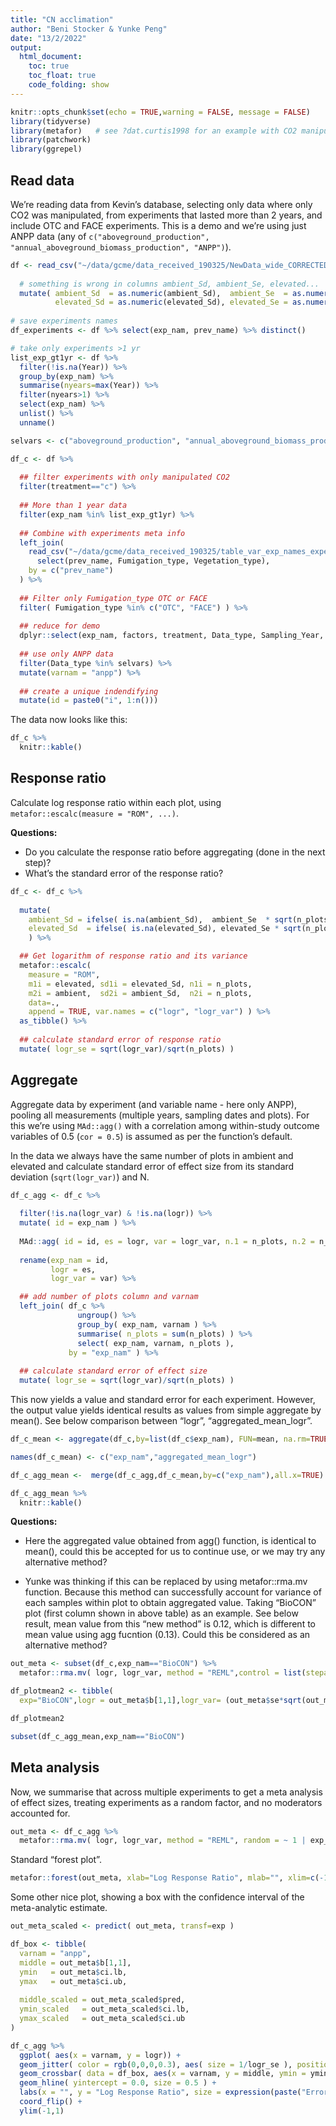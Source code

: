 ```yaml
---
title: "CN acclimation"
author: "Beni Stocker & Yunke Peng"
date: "13/2/2022"
output:
  html_document:
    toc: true
    toc_float: true
    code_folding: show
---
```


```r
knitr::opts_chunk$set(echo = TRUE,warning = FALSE, message = FALSE)
library(tidyverse)
library(metafor)   # see ?dat.curtis1998 for an example with CO2 manipulation data
library(patchwork)
library(ggrepel)
```


## Read data

We're reading data from Kevin's database, selecting only data where only CO2 was manipulated, from experiments that lasted more than 2 years, and include OTC and FACE experiments. This is a demo and we're using just ANPP data (any of `c("aboveground_production", "annual_aboveground_biomass_production", "ANPP")`).

```r
df <- read_csv("~/data/gcme/data_received_190325/NewData_wide_CORRECTED2.csv") %>%
  
  # something is wrong in columns ambient_Sd, ambient_Se, elevated...
  mutate( ambient_Sd  = as.numeric(ambient_Sd),  ambient_Se  = as.numeric(ambient_Se), 
          elevated_Sd = as.numeric(elevated_Sd), elevated_Se = as.numeric(elevated_Se) )
  
# save experiments names
df_experiments <- df %>% select(exp_nam, prev_name) %>% distinct()

# take only experiments >1 yr
list_exp_gt1yr <- df %>% 
  filter(!is.na(Year)) %>% 
  group_by(exp_nam) %>% 
  summarise(nyears=max(Year)) %>% 
  filter(nyears>1) %>% 
  select(exp_nam) %>% 
  unlist() %>% 
  unname()

selvars <- c("aboveground_production", "annual_aboveground_biomass_production", "ANPP")

df_c <- df %>%
  
  ## filter experiments with only manipulated CO2
  filter(treatment=="c") %>% 
  
  ## More than 1 year data
  filter(exp_nam %in% list_exp_gt1yr) %>% 
  
  ## Combine with experiments meta info
  left_join( 
    read_csv("~/data/gcme/data_received_190325/table_var_exp_names_experiments.csv") %>% 
      select(prev_name, Fumigation_type, Vegetation_type),
    by = c("prev_name")
  ) %>% 
  
  ## Filter only Fumigation_type OTC or FACE
  filter( Fumigation_type %in% c("OTC", "FACE") ) %>%
  
  ## reduce for demo
  dplyr::select(exp_nam, factors, treatment, Data_type, Sampling_Year, ambient, ambient_Sd = ambient_Sd, ambient_Se, elevated, elevated_Sd, elevated_Se, n_plots) %>% 
  
  ## use only ANPP data
  filter(Data_type %in% selvars) %>% 
  mutate(varnam = "anpp") %>% 
  
  ## create a unique indendifying
  mutate(id = paste0("i", 1:n()))
```

The data now looks like this:
```r
df_c %>% 
  knitr::kable()
```


## Response ratio

Calculate log response ratio within each plot, using `metafor::escalc(measure = "ROM", ...)`.

**Questions:**

- Do you calculate the response ratio before aggregating (done in the next step)?
- What's the standard error of the response ratio?

```r
df_c <- df_c %>%         
  
  mutate( 
    ambient_Sd = ifelse( is.na(ambient_Sd),  ambient_Se  * sqrt(n_plots), ambient_Sd ),
    elevated_Sd  = ifelse( is.na(elevated_Sd), elevated_Se * sqrt(n_plots), elevated_Sd )
    ) %>%

  ## Get logarithm of response ratio and its variance
  metafor::escalc( 
    measure = "ROM", 
    m1i = elevated, sd1i = elevated_Sd, n1i = n_plots, 
    m2i = ambient,  sd2i = ambient_Sd,  n2i = n_plots, 
    data=., 
    append = TRUE, var.names = c("logr", "logr_var") ) %>% 
  as_tibble() %>% 
  
  ## calculate standard error of response ratio
  mutate( logr_se = sqrt(logr_var)/sqrt(n_plots) )
```

## Aggregate

Aggregate data by experiment (and variable name - here only ANPP), pooling all measurements (multiple years, sampling dates and plots). For this we're using `MAd::agg()` with a correlation among within-study outcome variables of 0.5 (`cor = 0.5`) is assumed as per the function's default.

In the data we always have the same number of plots in ambient and elevated and calculate standard error of effect size from its standard deviation (`sqrt(logr_var)`) and N. 
```r
df_c_agg <- df_c %>% 
  
  filter(!is.na(logr_var) & !is.na(logr)) %>% 
  mutate( id = exp_nam ) %>% 
  
  MAd::agg( id = id, es = logr, var = logr_var, n.1 = n_plots, n.2 = n_plots, cor = 0.5, method = "BHHR", data = . ) %>% 
  
  rename(exp_nam = id,
         logr = es, 
         logr_var = var) %>% 

  ## add number of plots column and varnam
  left_join( df_c %>% 
               ungroup() %>% 
               group_by( exp_nam, varnam ) %>%
               summarise( n_plots = sum(n_plots) ) %>% 
               select( exp_nam, varnam, n_plots ),
             by = "exp_nam" ) %>% 
  
  ## calculate standard error of effect size
  mutate( logr_se = sqrt(logr_var)/sqrt(n_plots) )
```
This now yields a value and standard error for each experiment. However, the output value yields identical results as values from simple aggregate by mean(). See below comparison between "logr", "aggregated_mean_logr".  
```r
df_c_mean <- aggregate(df_c,by=list(df_c$exp_nam), FUN=mean, na.rm=TRUE)[,c("Group.1","logr")]

names(df_c_mean) <- c("exp_nam","aggregated_mean_logr")

df_c_agg_mean <-  merge(df_c_agg,df_c_mean,by=c("exp_nam"),all.x=TRUE)

df_c_agg_mean %>% 
  knitr::kable()

```

**Questions:**

- Here the aggregated value obtained from agg() function, is identical to mean(), could this be accepted for us to continue use, or we may try any alternative method?

- Yunke was thinking if this can be replaced by using metafor::rma.mv function. Because this method can successfully account for variance of each samples within plot to obtain aggregated value. Taking "BioCON" plot (first column shown in above table) as an example. See below result, mean value from this "new method" is 0.12, which is different to mean value using agg fucntion (0.13). Could this be considered as an alternative method?

```r
out_meta <- subset(df_c,exp_nam=="BioCON") %>% 
  metafor::rma.mv( logr, logr_var, method = "REML",control = list(stepadj=0.3),data = .)

df_plotmean2 <- tibble(
  exp="BioCON",logr = out_meta$b[1,1],logr_var= (out_meta$se*sqrt(out_meta$k))^2) # variance = (SD)^2 = (SE * sqrt(n_samples))^2

df_plotmean2

subset(df_c_agg_mean,exp_nam=="BioCON")

```

## Meta analysis

Now, we summarise that across multiple experiments to get a meta analysis of effect sizes, treating experiments as a random factor, and no moderators accounted for.
```r
out_meta <- df_c_agg %>% 
  metafor::rma.mv( logr, logr_var, method = "REML", random = ~ 1 | exp_nam, slab = exp_nam, control = list(stepadj=0.3), data = . )
```

Standard "forest plot".
```r
metafor::forest(out_meta, xlab="Log Response Ratio", mlab="", xlim=c(-1,1), cex=0.5)
```

Some other nice plot, showing a box with the confidence interval of the meta-analytic estimate.
```r
out_meta_scaled <- predict( out_meta, transf=exp )

df_box <- tibble(
  varnam = "anpp", 
  middle = out_meta$b[1,1], 
  ymin   = out_meta$ci.lb, 
  ymax   = out_meta$ci.ub,
  
  middle_scaled = out_meta_scaled$pred, 
  ymin_scaled   = out_meta_scaled$ci.lb, 
  ymax_scaled   = out_meta_scaled$ci.ub
)

df_c_agg %>%
  ggplot( aes(x = varnam, y = logr)) +
  geom_jitter( color = rgb(0,0,0,0.3), aes( size = 1/logr_se ), position = position_jitter(w = 0.2, h = 0) ) +
  geom_crossbar( data = df_box, aes(x = varnam, y = middle, ymin = ymin, ymax = ymax), fill = "grey80", alpha = 0.6, width = 0.5 ) +
  geom_hline( yintercept = 0.0, size = 0.5 ) +
  labs(x = "", y = "Log Response Ratio", size = expression(paste("Error"^{-1}))) +
  coord_flip() +
  ylim(-1,1)
```

